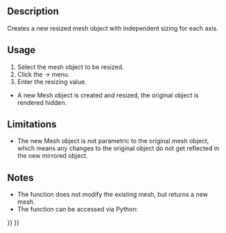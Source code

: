 <languages/>

{{Docnav
|[[OpenSCAD_ScaleMeshFeature|Scale Mesh Feature]]
|[[OpenSCAD_IncreaseToleranceFeature|Increase Tolerance Feature]]
|[[OpenSCAD_Workbench|OpenSCAD]]
|IconL=OpenSCAD_ScaleMeshFeature.svg
|IconR=OpenSCAD_IncreaseToleranceFeature.svg
|IconC=Workbench_OpenSCAD.svg
}}

{{GuiCommand
|Name=OpenSCAD ResizeMeshFeature
|MenuLocation=OpenSCAD → Resize Mesh Feature...
|Workbenches=[[OpenSCAD_Workbench|OpenSCAD]]
}}

==Description== 

Creates a new resized mesh object with independent sizing for each axis.

==Usage== 

# Select the mesh object to be resized.
# Click the {{KEY| OpenSCAD}}  →  {{KEY|[[Image:OpenSCAD_ResizeMeshFeature.svg|24px]] Resize Mesh Feature...}} menu.
# Enter the resizing value.
* A new Mesh object is created and resized, the original object is rendered hidden.

==Limitations== 

* The new Mesh object is not parametric to the original mesh object, which means any changes to the original object do not get reflected in the new mirrored object.

==Notes== 

* The function does not modify the existing mesh, but returns a new mesh.
* The function can be accessed via Python:

{{Code|code=
import OpenSCADUtils
import Mesh
#this assumes an existing object in the document named "Mesh" that you wish to mirror
original_mesh = App.ActiveDocument.Mesh
resized_mesh = OpenSCADUtils.resizemesh(original_mesh.Mesh, FreeCAD.Base.Vector(100,50,40))
#New mesh would be 100 mm on the x axis, 50 mm on the y axis, and 40 mm on the z axis.
Mesh.show(resized_mesh)
}}


{{Docnav
|[[OpenSCAD_ScaleMeshFeature|Scale Mesh Feature]]
|[[OpenSCAD_IncreaseToleranceFeature|Increase Tolerance Feature]]
|[[OpenSCAD_Workbench|OpenSCAD]]
|IconL=OpenSCAD_ScaleMeshFeature.svg
|IconR=OpenSCAD_IncreaseToleranceFeature.svg
|IconC=Workbench_OpenSCAD.svg
}}

{{OpenSCAD_Tools_navi{{#translation:}}}}
{{Userdocnavi{{#translation:}}}}